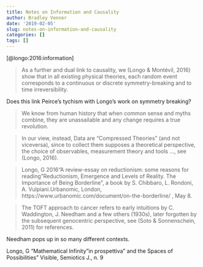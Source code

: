 ```yaml
---
title: Notes on Information and Causality
author: Bradley Venner
date: '2019-02-05'
slug: notes-on-information-and-causality
categories: []
tags: []
---
```

[@longo:2016:information]

> As a further and dual link to causality, we (Longo & Montévil, 2016) show that in all existing physical theories, each random event corresponds to a continuous or discrete symmetry-breaking and to time irreversibility.  

Does this link Peirce's tychism with Longo's work on symmetry breaking?

>We know from human history that when common sense and myths combine, they are unassailable and any change requires a true revolution.

> In our view, instead, Data are “Compressed Theories” (and not viceversa), since to collect them supposes a theoretical perspective, the choice of observables, measurement theory and tools ..., see (Longo, 2016). 

> Longo, G 2016“A review-essay on reductionism: some reasons for reading"Reductionism, Emergence and Levels of Reality. The Importance of Being Borderline", a book by S. Chibbaro, L. Rondoni, A. Vulpiani.Urbanomic, London, https://www.urbanomic.com/document/on-the-borderline/ , May 8. 

>  The TOFT approach to cancer refers to early intuitions by C. Waddington, J. Needham and a few others (1930s), later forgotten by the subsequent genocentric perspective, see (Soto & Sonnenschein, 2011) for references. 

Needham pops up in so many different contexts.  

Longo, G “Mathematical Infinity "in prospettiva" and the Spaces of Possibilities” Visible, Semiotics J., n. 9